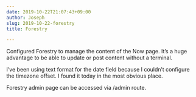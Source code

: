 ```yaml
---
date: 2019-10-22T21:07:43+09:00
author: Joseph
slug: 2019-10-22-forestry
title: Forestry

---
```

Configured Forestry to manage the content of the Now page. It’s a huge advantage to be able to update or post content without a terminal.

I’ve been using text format for the date field because I couldn’t configure the timezone offset. I found it today in the most obvious place.

Forestry admin page can be accessed via /admin route.
